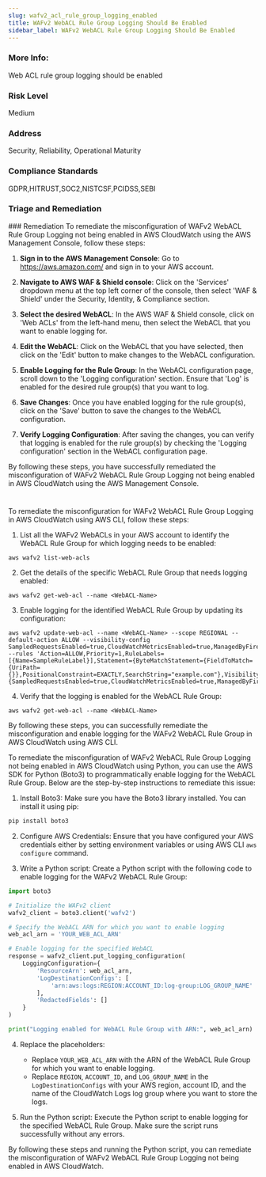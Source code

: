 ```yaml
---
slug: wafv2_acl_rule_group_logging_enabled
title: WAFv2 WebACL Rule Group Logging Should Be Enabled
sidebar_label: WAFv2 WebACL Rule Group Logging Should Be Enabled
---
```


### More Info:

Web ACL rule group logging should be enabled

### Risk Level

Medium

### Address

Security, Reliability, Operational Maturity

### Compliance Standards

GDPR,HITRUST,SOC2,NISTCSF,PCIDSS,SEBI


### Triage and Remediation
<Tabs>
<Tab title='Remediation'>
### Remediation

<AccordionGroup>
<Accordion title='Using Console' defaultOpen='true'>
To remediate the misconfiguration of WAFv2 WebACL Rule Group Logging not being enabled in AWS CloudWatch using the AWS Management Console, follow these steps:

1. **Sign in to the AWS Management Console**: Go to https://aws.amazon.com/ and sign in to your AWS account.

2. **Navigate to AWS WAF & Shield console**: Click on the 'Services' dropdown menu at the top left corner of the console, then select 'WAF & Shield' under the Security, Identity, & Compliance section.

3. **Select the desired WebACL**: In the AWS WAF & Shield console, click on 'Web ACLs' from the left-hand menu, then select the WebACL that you want to enable logging for.

4. **Edit the WebACL**: Click on the WebACL that you have selected, then click on the 'Edit' button to make changes to the WebACL configuration.

5. **Enable Logging for the Rule Group**: In the WebACL configuration page, scroll down to the 'Logging configuration' section. Ensure that 'Log' is enabled for the desired rule group(s) that you want to log.

6. **Save Changes**: Once you have enabled logging for the rule group(s), click on the 'Save' button to save the changes to the WebACL configuration.

7. **Verify Logging Configuration**: After saving the changes, you can verify that logging is enabled for the rule group(s) by checking the 'Logging configuration' section in the WebACL configuration page.

By following these steps, you have successfully remediated the misconfiguration of WAFv2 WebACL Rule Group Logging not being enabled in AWS CloudWatch using the AWS Management Console.

#
</Accordion>

<Accordion title='Using CLI'>
To remediate the misconfiguration for WAFv2 WebACL Rule Group Logging in AWS CloudWatch using AWS CLI, follow these steps:

1. List all the WAFv2 WebACLs in your AWS account to identify the WebACL Rule Group for which logging needs to be enabled:
```
aws wafv2 list-web-acls
```

2. Get the details of the specific WebACL Rule Group that needs logging enabled:
```
aws wafv2 get-web-acl --name <WebACL-Name>
```

3. Enable logging for the identified WebACL Rule Group by updating its configuration:
```
aws wafv2 update-web-acl --name <WebACL-Name> --scope REGIONAL --default-action ALLOW --visibility-config SampledRequestsEnabled=true,CloudWatchMetricsEnabled=true,ManagedByFirewallManager=false --rules 'Action=ALLOW,Priority=1,RuleLabels=[{Name=SampleRuleLabel}],Statement={ByteMatchStatement={FieldToMatch={UriPath={}},PositionalConstraint=EXACTLY,SearchString="example.com"},VisibilityConfig={SampledRequestsEnabled=true,CloudWatchMetricsEnabled=true,ManagedByFirewallManager=false}'
```

4. Verify that the logging is enabled for the WebACL Rule Group:
```
aws wafv2 get-web-acl --name <WebACL-Name>
```

By following these steps, you can successfully remediate the misconfiguration and enable logging for the WAFv2 WebACL Rule Group in AWS CloudWatch using AWS CLI.
</Accordion>

<Accordion title='Using Python'>
To remediate the misconfiguration of WAFv2 WebACL Rule Group Logging not being enabled in AWS CloudWatch using Python, you can use the AWS SDK for Python (Boto3) to programmatically enable logging for the WebACL Rule Group. Below are the step-by-step instructions to remediate this issue:

1. Install Boto3: Make sure you have the Boto3 library installed. You can install it using pip:

```bash
pip install boto3
```

2. Configure AWS Credentials: Ensure that you have configured your AWS credentials either by setting environment variables or using AWS CLI `aws configure` command.

3. Write a Python script: Create a Python script with the following code to enable logging for the WAFv2 WebACL Rule Group:

```python
import boto3

# Initialize the WAFv2 client
wafv2_client = boto3.client('wafv2')

# Specify the WebACL ARN for which you want to enable logging
web_acl_arn = 'YOUR_WEB_ACL_ARN'

# Enable logging for the specified WebACL
response = wafv2_client.put_logging_configuration(
    LoggingConfiguration={
        'ResourceArn': web_acl_arn,
        'LogDestinationConfigs': [
            'arn:aws:logs:REGION:ACCOUNT_ID:log-group:LOG_GROUP_NAME'
        ],
        'RedactedFields': []
    }
)

print("Logging enabled for WebACL Rule Group with ARN:", web_acl_arn)
```

4. Replace the placeholders:
   - Replace `YOUR_WEB_ACL_ARN` with the ARN of the WebACL Rule Group for which you want to enable logging.
   - Replace `REGION`, `ACCOUNT_ID`, and `LOG_GROUP_NAME` in the `LogDestinationConfigs` with your AWS region, account ID, and the name of the CloudWatch Logs log group where you want to store the logs.

5. Run the Python script: Execute the Python script to enable logging for the specified WebACL Rule Group. Make sure the script runs successfully without any errors.

By following these steps and running the Python script, you can remediate the misconfiguration of WAFv2 WebACL Rule Group Logging not being enabled in AWS CloudWatch.
</Accordion>

</AccordionGroup>
</Tab>
</Tabs>

